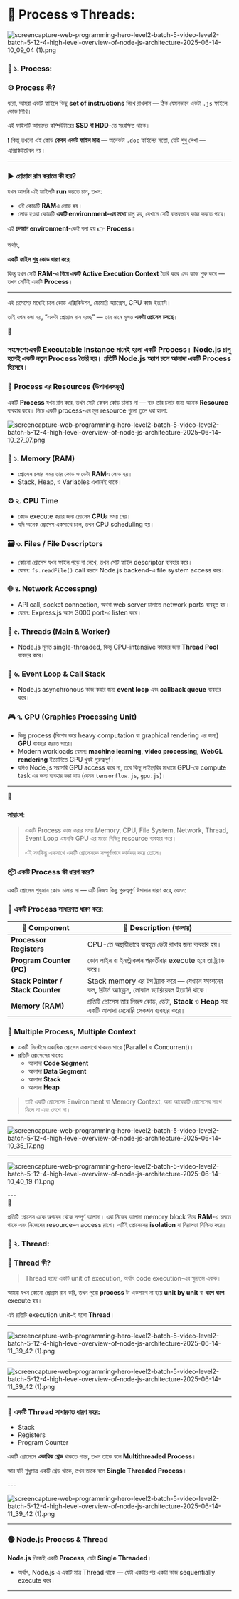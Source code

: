 
# 🔄 **Process ও Threads:**

![screencapture-web-programming-hero-level2-batch-5-video-level2-batch-5-12-4-high-level-overview-of-node-js-architecture-2025-06-14-10_09_04 (1).png](../images/83775a92-a6a4-42a9-968c-21bb92d628a8.png)

### 🧠 ১. Process:

### ⚙️ Process কী?

ধরো, আমরা একটি ফাইলে কিছু **set of instructions** লিখে রাখলাম — ঠিক যেমনভাবে একটা `.js` ফাইলে কোড লিখি।

এই ফাইলটি আমাদের কম্পিউটারের **SSD বা HDD**-তে সংরক্ষিত থাকে।

❗ কিন্তু তখনো এই কোড **কেবল একটি ফাইল মাত্র** — অনেকটা `.doc` ফাইলের মতো, যেটি শুধু লেখা — এক্সিকিউটেবল নয়।

---

### ▶️ প্রোগ্রাম রান করালে কী হয়?

যখন আপনি এই ফাইলটি **run** করতে চান, তখন:

- ওই কোডটি **RAM**এ লোড হয়।
- লোড হওয়া কোডটি **একটি environment-এর মধ্যে** চালু হয়, যেখানে সেটি বাস্তবভাবে কাজ করতে পারে।

এই **চলমান environment**-কেই বলা হয় 👉 **Process**।

অর্থাৎ,

**একটি ফাইল শুধু কোড ধারণ করে**,

কিন্তু যখন সেটি **RAM-এ গিয়ে একটি Active Execution Context** তৈরি করে এবং কাজ শুরু করে — তখন সেটিই একটি **Process**।

---

এই প্রসেসের মধ্যেই চলে কোড এক্সিকিউশন, মেমোরি অ্যাক্সেস, CPU কাজ ইত্যাদি।

তাই যখন বলা হয়, “একটা প্রোগ্রাম রান হচ্ছে” — তার মানে মূলত **একটা প্রোসেস চলছে**।

<aside>
🧠

### সংক্ষেপে:একটি **Executable Instance** মানেই হলো একটি **Process**। Node.js চালু হলেই একটি **নতুন Process তৈরি** হয়। প্রতিটি **Node.js অ্যাপ** চলে **আলাদা একটি Process** হিসেবে।

</aside>

### 🧰 Process এর Resources (উপাদানসমূহ)

একটি **Process** যখন রান করে, তখন সেটা কেবল কোড চালায় না — বরং তার চলার জন্য অনেক **Resource** ব্যবহার করে। নিচে একটি process-এর মূল resource গুলো তুলে ধরা হলো:

![screencapture-web-programming-hero-level2-batch-5-video-level2-batch-5-12-4-high-level-overview-of-node-js-architecture-2025-06-14-10_27_07.png](../images/9353a61e-3e54-4d12-b56b-38098033e821.png)

### 🧠 ১. Memory (RAM)

- প্রোসেস চলার সময় তার কোড ও ডেটা **RAM**এ লোড হয়।
- Stack, Heap, ও Variables এখানেই থাকে।

### ⚙️ ২. CPU Time

- কোড execute করার জন্য প্রোসেস **CPU**র সময় নেয়।
- যদি অনেক প্রোসেস একসাথে চলে, তখন CPU scheduling হয়।

### 🗃️ ৩. Files / File Descriptors

- কোনো প্রোসেস যখন ফাইল পড়ে বা লেখে, তখন সেটি ফাইল descriptor ব্যবহার করে।
- যেমন: `fs.readFile()` call করলে Node.js backend-এ file system access করে।

### 🌐 ৪. Network Accesspng)

- API call, socket connection, অথবা web server চালাতে network ports ব্যবহৃত হয়।
- যেমন: Express.js অ্যাপ 3000 port-এ listen করে।

### 🧵 ৫. Threads (Main & Worker)

- Node.js মূলত single-threaded, কিন্তু CPU-intensive কাজের জন্য **Thread Pool** ব্যবহার করে।

### 🔁 ৬. Event Loop & Call Stack

- Node.js asynchronous কাজ করার জন্য **event loop** এবং **callback queue** ব্যবহার করে।

### 🎮 ৭. GPU (Graphics Processing Unit)

- কিছু process (বিশেষ করে heavy computation বা graphical rendering এর জন্য) **GPU** ব্যবহার করতে পারে।
- Modern workloads যেমন: **machine learning**, **video processing**, **WebGL rendering** ইত্যাদিতে GPU খুবই গুরুত্বপূর্ণ।
- যদিও Node.js সরাসরি GPU access করে না, তবে কিছু লাইব্রেরির মাধ্যমে GPU-কে compute task এর জন্য ব্যবহার করা যায় (যেমন `tensorflow.js`, `gpu.js`)।

---

<aside>
📝

### সারাংশ:

> একটি Process কাজ করার সময় Memory, CPU, File System, Network, Thread, Event Loop এমনকি GPU এর মতো বিভিন্ন resource ব্যবহার করে।
> 
> 
> এই সবকিছু একসাথে একটি প্রোসেসকে সম্পূর্ণভাবে কার্যকর করে তোলে।
> 
</aside>

### 📦 একটি Process কী ধারণ করে?

একটি প্রোসেস শুধুমাত্র কোড চালায় না — এটি নিজস্ব কিছু গুরুত্বপূর্ণ উপাদান ধারণ করে, যেমন:

### 🔧 একটি Process সাধারণত ধারণ করে:

| 🧩 Component | 📖 Description (বাংলায়) |
| --- | --- |
| **Processor Registers** | CPU-তে অস্থায়ীভাবে ব্যবহৃত ডেটা রাখার জন্য ব্যবহার হয়। |
| **Program Counter (PC)** | কোন লাইন বা ইনস্ট্রাকশন পরবর্তীবার execute হবে তা ট্র্যাক করে। |
| **Stack Pointer / Stack Counter** | Stack memory এর টপ ট্র্যাক করে — যেখানে ফাংশনের কল, রিটার্ন অ্যাড্রেস, লোকাল ভ্যারিয়েবল ইত্যাদি থাকে। |
| **Memory (RAM)** | প্রতিটি প্রোসেস তার নিজস্ব কোড, ডেটা, **Stack** ও **Heap** সহ একটি আলাদা মেমোরি সেকশন ব্যবহার করে। |

### 🧬 Multiple Process, Multiple Context

- একটি সিস্টেমে একাধিক প্রোসেস একসাথে থাকতে পারে (Parallel বা Concurrent)।
- প্রতিটি প্রোসেসের থাকে:
    - আলাদা **Code Segment**
    - আলাদা **Data Segment**
    - আলাদা **Stack**
    - আলাদা **Heap**

> তাই একটি প্রোসেসের Environment বা Memory Context, অন্য আরেকটি প্রোসেসের সাথে মিলে না এবং মেশে না।
> 

---
<div className=' flex flex-col lg:flex-row justify-between lg:gap-5 lg:gap-0 items-center'>

<div className=' w-full lg:w-[80%] lg:mx-2 '>





![screencapture-web-programming-hero-level2-batch-5-video-level2-batch-5-12-4-high-level-overview-of-node-js-architecture-2025-06-14-10_35_17.png](../images/5625ce02-6923-4fd7-9ae4-e6d44d693a74.png)

<div className=' lg:hidden'>


--- 


</div>


</div>




<div className=' w-full lg:mx-2'>



![screencapture-web-programming-hero-level2-batch-5-video-level2-batch-5-12-4-high-level-overview-of-node-js-architecture-2025-06-14-10_40_19 (1).png](../images/5ef98eda-b501-45b7-846c-9b62a01a2c5c.png)

</div>
</div>
---



<aside>
📝

প্রতিটি প্রোসেস একে অপরের থেকে সম্পূর্ণ আলাদা। এরা নিজের আলাদা memory block নিয়ে **RAM**-এ চলতে থাকে এবং নিজেদের resource-এ access রাখে। এটিই প্রোসেসের **isolation** বা নিরাপত্তা নিশ্চিত করে।

</aside>

### 🔁 ২. Thread:

### 🧵 Thread কী?

> Thread হচ্ছে একটি unit of execution, অর্থাৎ code execution-এর ক্ষুদ্রতম একক।
> 

আমরা যখন কোনো প্রোগ্রাম রান করি, তখন পুরো **process** টা একসাথে না হয়ে **unit by unit** বা **ধাপে ধাপে** execute হয়।

এই প্রতিটি execution unit-ই হলো **Thread**।

---
<div className=' flex flex-col lg:flex-row justify-between lg:gap-5 lg:gap-0 items-center'>

<div className=' w-full lg:w-[90%] lg:mx-2 '>



![screencapture-web-programming-hero-level2-batch-5-video-level2-batch-5-12-4-high-level-overview-of-node-js-architecture-2025-06-14-11_39_42 (1).png](../images/ab6f8f54-c78c-4640-b123-56665288e6a2.png)

<div className=' lg:hidden'>


--- 


</div>


</div>




<div className=' w-full lg:mx-2'>



![screencapture-web-programming-hero-level2-batch-5-video-level2-batch-5-12-4-high-level-overview-of-node-js-architecture-2025-06-14-11_39_42 (1).png](../images/7c3f7378-bf02-4e24-bdb7-6e64ec286871.png)

</div>
</div>

---
<div className=' flex flex-col lg:flex-row justify-between gap-5 lg:gap-0 items-center'>

<div className=' w-full'>


### 🧠 একটি Thread সাধারণত ধারণ করে:

- Stack
- Registers
- Program Counter

একটি প্রোসেসে **একাধিক থ্রেড** থাকতে পারে, তখন তাকে বলে **Multithreaded Process**।

আর যদি শুধুমাত্র একটি থ্রেড থাকে, তখন তাকে বলে **Single Threaded Process**।
<div className=' lg:hidden'>
--- 


</div>


</div>


<div className=' w-full'>


![screencapture-web-programming-hero-level2-batch-5-video-level2-batch-5-12-4-high-level-overview-of-node-js-architecture-2025-06-14-11_39_42 (1).png](../images/c7d1840f-72b2-4a54-84e3-fe19716d6396.png)



</div>
</div>

---

### 🟢 Node.js Process & Thread

**Node.js** নিজেই একটি **Process**, যেটা **Single Threaded**।

- অর্থাৎ, Node.js এ একটি মাত্র Thread থাকে — যেটা একটার পর একটা কাজ sequentially execute করে।

---
